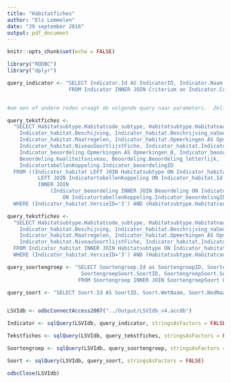 ```yaml
---
title: "Habitatfiches"
author: "Els Lommelen"
date: "29 september 2016"
output: pdf_document
---
```


```r
knitr::opts_chunk$set(echo = FALSE)
```

```r
library("RODBC")
library("dplyr")

```

```r

query_indicator <- "SELECT Indicator.Id AS IndicatorID, Indicator.Naam AS Indicator, Criterium.Naam AS Criterium
                    FROM Indicator INNER JOIN Criterium on Indicator.CriteriumID = Criterium.Id"


#om een of andere reden vraagt de volgende query naar parameters.  Zelfs een afgeslankte query vraagt naar parameters van zodra een van de ID's in de veldenlijst opgenomen wordt.

query_tekstfiches <- 
  "SELECT Habitatsubtype.Habitatcode_subtype, Habitatsubtype.Habitatnaam_subtype,
    Indicator_habitat.Beschijving, Indicator_habitat.Beschrijving_naSoorten, Indicator_habitat.SoortengroepID,
    Indicator_habitat.Maatregelen, Indicator_habitat.Opmerkingen AS Opmerkingen_H, Indicator_habitat.Referenties AS Referenties_H,
    Indicator_habitat.NiveauSoortlijstFiche, Indicator_habitat.IndicatorId,
    Indicator_beoordeling.Opmerkingen AS Opmerkingen_B, Indicator_beoordeling.Referenties AS Referenties_B,
    Beoordeling.Kwaliteitsniveau, Beoordeling.Beoordeling_letterlijk,
    IndicatortabellenKoppeling.Indicator_beoordelingID
  FROM ((Indicator_habitat LEFT JOIN Habitatsubtype ON Indicator_habitat.HabitatsubtypeID = Habitatsubtype.Id)
          LEFT JOIN IndicatortabellenKoppeling ON Indicator_habitat.Id = IndicatortabellenKoppeling.Indicator_habitatID)
          INNER JOIN 
              (Indicator_beoordeling INNER JOIN Beoordeling ON Indicator_beoordeling.Id = Beoordeling.Indicator_beoordelingID)
                  ON IndicatortabellenKoppeling.Indicator_beoordelingID = Indicator_beoordeling.Id
  WHERE (Indicator_habitat.VersieID='3') AND (Habitatsubtype.Habitatcode_subtype='4010')"

query_tekstfiches <- 
  "SELECT Habitatsubtype.Habitatcode_subtype, Habitatsubtype.Habitatnaam_subtype,
    Indicator_habitat.Beschijving, Indicator_habitat.Beschrijving_naSoorten, Indicator_habitat.SoortengroepID,
    Indicator_habitat.Maatregelen, Indicator_habitat.Opmerkingen AS Opmerkingen_H, Indicator_habitat.Referenties AS Referenties_H,
    Indicator_habitat.NiveauSoortlijstFiche, Indicator_habitat.IndicatorId
  FROM Indicator_habitat INNER JOIN Habitatsubtype ON Indicator_habitat.HabitatsubtypeID = Habitatsubtype.Id
  WHERE (Indicator_habitat.VersieID='3') AND (Habitatsubtype.Habitatcode_subtype='4010')"

query_soortengroep <- "SELECT Soortengroep.Id as SoortengroepID, Soortengroep.Naam, Soortengroep.Omschrijving, 
                        SoortengroepSoort.SoortID, SoortengroepSoort.SoortensubgroepID
                       FROM Soortengroep INNER JOIN SoortengroepSoort ON Soortengroep.Id = SoortengroepSoort.SoortengroepID"

query_soort <- "SELECT Soort.Id AS SoortID, Soort.WetNaam, Soort.NedNaam FROM Soort"


LSVIdb <- odbcConnectAccess2007("../Output/LSVIdb_v4.accdb")

Indicator <- sqlQuery(LSVIdb, query_indicator, stringsAsFactors = FALSE)

Tekstfiches <- sqlQuery(LSVIdb, query_tekstfiches, stringsAsFactors = FALSE)

Soortengroep <- sqlQuery(LSVIdb, query_soortengroep, stringsAsFactors = FALSE)

Soort <- sqlQuery(LSVIdb, query_soort, stringsAsFactors = FALSE)

odbcClose(LSVIdb)

```

